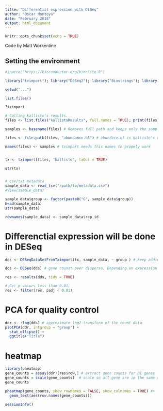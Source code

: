 ```yaml
---
title: "Differential expression with DESeq"
author: "Oscar Montoya"
date: "February 2018"
output: html_document
---
```


```r
knitr::opts_chunk$set(echo = TRUE)
```


Code by Matt Workentine

## Setting the environment
```r


#source("https://bioconductor.org/biocLite.R")

library("tximport"); library("DESeq2"); library("Biostrings"); library("tidyverse"); library("stringr"); library(pheatmap)
```


```r
setwd("...")

list.files()
```

```r
?tximport

# Calling kallisto's results. 
files <- list.files("kallistoResults", full.names = TRUE); print(files)

samples <- basename(files) # Removes full path and keeps only the sample name (in base r)

files <- file.path(files, "abundance.h5") # abundace.h5 is kallisto's output. If an error during DESeq, repace .h5 extension by .tsv

names(files) <- samples # tximport needs this names to propely work


tx <- tximport(files, "kallisto", txOut = TRUE)

str(tx)


# csv/txt metadata
sample_data <- read_tsv("/path/to/metadata.csv")
#View(sample_data)

sample_data$group <- factor(paste0("G", sample_data$group))
head(sample_data)
str(sample_data)

rownames(sample_data) <- sample_data$rep_id

```


# Differenctial expression will be done in DESeq
```r
dds <- DESeqDataSetFromTximport(tx, sample_data, ~ group ) # keep adding factors as in a multifactorial model

dds <- DESeq(dds) # gene counst over disperse. Depending on expression levels itl have different vaues. DESq corrects for this.

res <- results(dds, tidy = TRUE)

# Get p values less than 0.01.
res <- filter(res, padj < 0.01)

```


# PCA for quality control
```r

ddr <- rlog(dds) # approximate log2 transform of the count data
plotPCA(ddr, intgroup = "group") +
  stat_ellipse() +
  ggtitle("Title")

```


# heatmap
```r
library(pheatmap)
gene_counts = assay(ddr)[res$row,] # extract gene counts for DE genes
gene_counts = scale(gene_counts)  # scale so all gene are in the same range
gene_counts

pheatmap(gene_counts, show_rownames = FALSE, show_colnames = TRUE) #+
  geom_text(aes(row.names(gene_counts)))

```


```r
sessionInfo()

```

